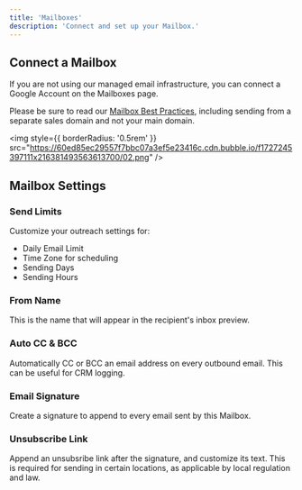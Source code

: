 ```yaml
---
title: 'Mailboxes'
description: 'Connect and set up your Mailbox.'
---
```


## Connect a Mailbox

If you are not using our managed email infrastructure, you can connect a Google Account on the Mailboxes page.

Please be sure to read our [Mailbox Best Practices](/mailboxes/recommendations), including sending from a separate sales domain and not your main domain.

<img
  style={{ borderRadius: '0.5rem' }}
  src="https://60ed85ec29557f7bbc07a3ef5e23416c.cdn.bubble.io/f1727245397111x216381493563613700/02.png"
/>



## Mailbox Settings

### Send Limits

Customize your outreach settings for:
- Daily Email Limit
- Time Zone for scheduling
- Sending Days
- Sending Hours

### From Name
This is the name that will appear in the recipient's inbox preview.

### Auto CC & BCC
Automatically CC or BCC an email address on every outbound email. This can be useful for CRM logging.

### Email Signature
Create a signature to append to every email sent by this Mailbox.

### Unsubscribe Link
Append an unsubsribe link after the signature, and customize its text. This is required for sending in certain locations, as applicable by local regulation and law.